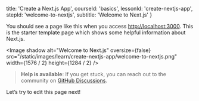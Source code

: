 
  title: 'Create a Next.js App',
  courseId: 'basics',
  lessonId: 'create-nextjs-app',
  stepId: 'welcome-to-nextjs',
  subtitle: 'Welcome to Next.js'
}

You should see a page like this when you access [http://localhost:3000](http://localhost:3000). This is the starter template page which shows some helpful information about Next.js.

<Image
  shadow
  alt="Welcome to Next.js"
  oversize={false}
  src="/static/images/learn/create-nextjs-app/welcome-to-nextjs.png"
  width={1576 / 2}
  height={1284 / 2}
/>

> **Help is available**: If you get stuck, you can reach out to the community on [GitHub Discussions](https://github.com/zeit/next.js/discussions).

Let’s try to edit this page next!

